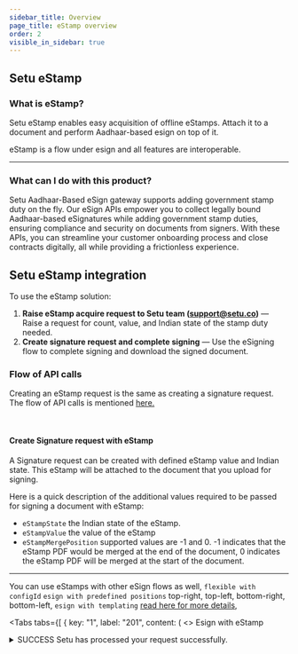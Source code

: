 ```yaml
---
sidebar_title: Overview
page_title: eStamp overview
order: 2
visible_in_sidebar: true
---
```


## Setu eStamp

### What is eStamp?


Setu eStamp enables easy acquisition of offline eStamps.
Attach it to a document and perform Aadhaar-based esign on top of it.

eStamp is a flow under esign and all features are interoperable.

<hr class="primary" />

### What can I do with this product?

Setu Aadhaar-Based eSign gateway supports adding government stamp duty on the fly.
Our eSign APIs empower you to collect legally bound Aadhaar-based eSignatures while adding government
stamp duties, ensuring compliance and security on documents from signers. With these APIs, you can streamline your
customer onboarding process and close contracts digitally, all while providing a frictionless experience.

## Setu eStamp integration

To use the eStamp solution:

1. **Raise eStamp acquire request to Setu team (support@setu.co)** — Raise a request for count, value, and Indian state of the stamp duty needed.
2. **Create signature request and complete signing** — Use the eSigning flow to complete signing and download the signed document.


### Flow of API calls
Creating an eStamp request is the same as creating a signature request.
The flow of API calls is mentioned <a href="/data/esign/quickstart">here.</a>


<br/>

#### Create Signature request with eStamp


A Signature request can be created with defined eStamp value
and Indian state. This eStamp will be attached to the document that you upload for signing.
<br/>

Here is a quick description of the additional values required to be passed for signing a document with eStamp:

- `eStampState` the Indian state of the eStamp.
- `eStampValue` the value of the eStamp
- `eStampMergePosition` supported values are -1 and 0. -1 indicates that the eStamp PDF would be merged at the end of the document, 0 indicates the eStamp PDF will be merged at the start of the document.

<hr class="tertiary" />

<Callout type="tip">
    You can use eStamps with other eSign flows as well,
    <code>flexible with configId</code>  
    <code>esign with predefined positions</code> top-right, top-left, bottom-right, bottom-left,
    <code>esign with templating</code>  
    <a href="/data/esign/overview">read here for more details</a>,
</Callout>




<Tabs
      tabs={[
        {
          key: "1",
          label: "201",
          content: (
            <>
            <Text size="small" weight="600">Esign with eStamp</Text>
            <Card padding="nano" shape="rounded" marginBottom="micro">
  <details>
    <summary>
                <Text size="medium" marginBottom="none" paddingRight="medium"><Badge type="success">SUCCESS</Badge> Setu has processed your
                request successfully.</Text>
    </summary>
              <hr className="tertiary" />
              <h5>Request</h5>
              <CodeBlockWithCopy language="json">
                {`POST /api/signature/estamp 
                
                { 
                  "documentId": "67e0ca30-49e4-4883-86f9-3762f0e6798c", 
                  "redirectUrl": "your-redirect-url.com?other_keys=youcandefinehere", 
                  "eStampState": 17,
                  "eStampValue": 50,
                  "eStampMergePosition": 0,
                  "signers": [{ 
                      "identifier": "9876543210", 
                      "displayName": "John Doe", 
                      "birthYear": "1988",
                      "signature": { 
                          "onPages": [ 
                              "1" 
                          ], 
                          "position": "bottom-left", 
                          "height": 60, 
                          "width": 180 
                      } 
                  }] 
                } `}
              </CodeBlockWithCopy>
              <hr className="tertiary" />
              <h5>Response</h5>
              <p>
                You will get a unique signature request <code>id</code> from Setu—to track this signature request. Additionally, you will get an array of <code>signers</code>, each with their own signer <code>id</code>, <code>status</code> and <code>url</code>.
              </p>
              <CodeBlockWithCopy language="json">
                {`{ 
                    "documentId": "67e0ca30-49e4-4883-86f9-3762f0e6798c", 
                    "id": "cb80bfb4-d163-426e-ad57-1fd8889e62d4", 
                    "redirectUrl": "your-redirect-url.com?other_keys=youcandefinehere", 
                    "eStampState": 17,
                    "eStampValue": 50,
                    "eStampMergePosition": 0,
                    "signers": [{ 
                            "displayName": "John Doe", 
                            "birthYear": "1988", //included if specified in Create signature request API
                            "id": "34f94af1-a8b9-4797-b287-c5ef7bff99a1", 
                            "identifier": "9876543210", 
                            "signatureDetails": null, 
                            "status": "pending", 
                            "url": "https://dg-uat.setu.co/signature/estamp/preview?requestId=6bae9d1f-0fa6-44e5-a801-3ad4a5f10a12&signerId=34f94af1-a8b9-4797-b287-c5ef7bff99a1" 
                    }], 
                    "status": "sign_initiated" 
                } `}
              </CodeBlockWithCopy>
              <Callout type="warning">
                    You can add one extra count to <code>onPages</code> 
                    field in create signature request body 
                    to account for the one extra page created by merging eStamp.
                </Callout>
              </details>
              </Card>
            </>
          )
        }
      ]}
    ></Tabs>

<hr class="primary" />

## Supported Indian state and their code

<table>
<tr><th>State Code</th><th>State Name</th></tr>
<tr><td>1</td><td>Andaman and Nicobar Islands</td></tr>
<tr><td>2</td><td>Andhra Pradesh</td></tr>
<tr><td>3</td><td>Arunachal Pradesh</td></tr>
<tr><td>4</td><td>Assam</td></tr>
<tr><td>5</td><td>Bihar</td></tr>
<tr><td>6</td><td>Chandigarh</td></tr>
<tr><td>7</td><td>Chattisgarh</td></tr>
<tr><td>8</td><td>Dadra and Nagar Haveli</td></tr>
<tr><td>9</td><td>Daman and Diu</td></tr>
<tr><td>10</td><td>Delhi</td></tr>
<tr><td>11</td><td>Goa</td></tr>
<tr><td>12</td><td>Gujarat</td></tr>
<tr><td>13</td><td>Haryana</td></tr>
<tr><td>14</td><td>Himachal Pradesh</td></tr>
<tr><td>15</td><td>Jammu and Kashmir</td></tr>
<tr><td>16</td><td>Jharkhand</td></tr>
<tr><td>17</td><td>Karnataka</td></tr>
<tr><td>18</td><td>Kerala</td></tr>
<tr><td>19</td><td>Lakshadweep Islands</td></tr>
<tr><td>20</td><td>Madhya Pradesh</td></tr>
<tr><td>21</td><td>Maharashtra</td></tr>
<tr><td>22</td><td>Manipur</td></tr>
<tr><td>23</td><td>Meghalaya</td></tr>
<tr><td>24</td><td>Mizoram</td></tr>
<tr><td>25</td><td>Nagaland</td></tr>
<tr><td>26</td><td>Odisha</td></tr>
<tr><td>27</td><td>Pondicherry</td></tr>
<tr><td>28</td><td>Punjab</td></tr>
<tr><td>29</td><td>Rajasthan</td></tr>
<tr><td>30</td><td>Sikkim</td></tr>
<tr><td>31</td><td>Tamil Nadu</td></tr>
<tr><td>32</td><td>Telangana</td></tr>
<tr><td>33</td><td>Tripura</td></tr>
<tr><td>34</td><td>Uttar Pradesh</td></tr>
<tr><td>35</td><td>Uttarakhand</td></tr>
<tr><td>36</td><td>West Bengal</td></tr>
</table>


## Supported eStamp value
The supported eStamp values/denomination are:
<p>
  <p>20, 50, 100, 200, 300, 400, 500</p>
</p>

<br/>
<br/>

<p>
Please reach out to support@setu.co for any other denominations. 
</p>


<WasPageHelpful />
